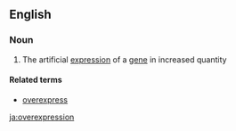 ==English==

===Noun===
{{en-noun|-}}

# {{context|genetics|lang=en}} The artificial [[expression]] of a [[gene]] in increased quantity

====Related terms====
*[[overexpress]]

[[ja:overexpression]]